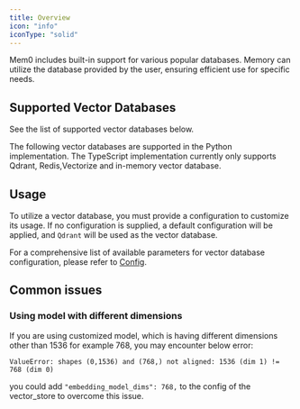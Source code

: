 ```yaml
---
title: Overview
icon: "info"
iconType: "solid"
---
```


Mem0 includes built-in support for various popular databases. Memory can utilize the database provided by the user, ensuring efficient use for specific needs.

## Supported Vector Databases

See the list of supported vector databases below.

<Note>
  The following vector databases are supported in the Python implementation. The TypeScript implementation currently only supports Qdrant, Redis,Vectorize and in-memory vector database.
</Note>

<CardGroup cols={3}>
  <Card title="Qdrant" href="/components/vectordbs/dbs/qdrant"></Card>
  <Card title="Chroma" href="/components/vectordbs/dbs/chroma"></Card>
  <Card title="Pgvector" href="/components/vectordbs/dbs/pgvector"></Card>
  <Card title="Upstash Vector" href="/components/vectordbs/dbs/upstash-vector"></Card>
  <Card title="Milvus" href="/components/vectordbs/dbs/milvus"></Card>
  <Card title="Pinecone" href="/components/vectordbs/dbs/pinecone"></Card>
  <Card title="MongoDB" href="/components/vectordbs/dbs/mongodb"></Card>
  <Card title="Azure" href="/components/vectordbs/dbs/azure"></Card>
  <Card title="Redis" href="/components/vectordbs/dbs/redis"></Card>
  <Card title="Elasticsearch" href="/components/vectordbs/dbs/elasticsearch"></Card>
  <Card title="OpenSearch" href="/components/vectordbs/dbs/opensearch"></Card>
  <Card title="Supabase" href="/components/vectordbs/dbs/supabase"></Card>
  <Card title="Vertex AI" href="/components/vectordbs/dbs/vertex_ai"></Card>
  <Card title="Weaviate" href="/components/vectordbs/dbs/weaviate"></Card>
  <Card title="FAISS" href="/components/vectordbs/dbs/faiss"></Card>
  <Card title="LangChain" href="/components/vectordbs/dbs/langchain"></Card>
  <Card title="Amazon S3 Vectors" href="/components/vectordbs/dbs/s3_vectors"></Card>
  <Card title="Databricks" href="/components/vectordbs/dbs/databricks"></Card>
  <Card title="Deep Lake" href="/components/vectordbs/dbs/deeplake"></Card>
</CardGroup>

## Usage

To utilize a vector database, you must provide a configuration to customize its usage. If no configuration is supplied, a default configuration will be applied, and `Qdrant` will be used as the vector database.

For a comprehensive list of available parameters for vector database configuration, please refer to [Config](./config).

## Common issues

### Using model with different dimensions

If you are using customized model, which is having different dimensions other than 1536
for example 768, you may encounter below error:

`ValueError: shapes (0,1536) and (768,) not aligned: 1536 (dim 1) != 768 (dim 0)`

you could add `"embedding_model_dims": 768,` to the config of the vector_store to overcome this issue.

